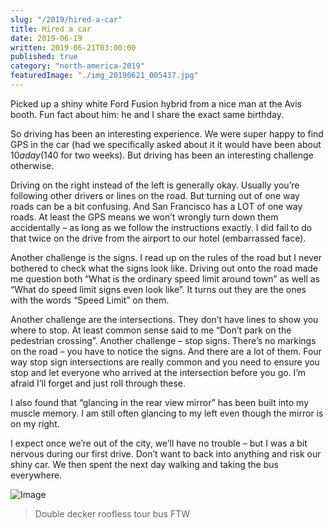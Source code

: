 ```yaml
---
slug: "/2019/hired-a-car"
title: Hired a car
date: 2019-06-19
written: 2019-06-21T03:00:00
published: true
category: "north-america-2019"
featuredImage: "./img_20190621_005437.jpg"
---
```


Picked up a shiny white Ford Fusion hybrid from a nice man at the Avis booth. Fun fact about him: he and I share the exact same birthday.

So driving has been an interesting experience. We were super happy to find GPS in the car (had we specifically asked about it it would have been about $10 a day ($140 for two weeks). But driving has been an interesting challenge otherwise.

Driving on the right instead of the left is generally okay. Usually you’re following other drivers or lines on the road. But turning out of one way roads can be a bit confusing. And San Francisco has a LOT of one way roads. At least the GPS means we won’t wrongly turn down them accidentally – as long as we follow the instructions exactly. I did fail to do that twice on the drive from the airport to our hotel (embarrassed face).

Another challenge is the signs. I read up on the rules of the road but I never bothered to check what the signs look like. Driving out onto the road made me question both “What is the ordinary speed limit around town” as well as “What do speed limit signs even look like”. It turns out they are the ones with the words “Speed Limit” on them.

Another challenge are the intersections. They don’t have lines to show you where to stop. At least common sense said to me “Don’t park on the pedestrian crossing”. Another challenge – stop signs. There’s no markings on the road – you have to notice the signs. And there are a lot of them. Four way stop sign intersections are really common and you need to ensure you stop and let everyone who arrived at the intersection before you go. I’m afraid I’ll forget and just roll through these.

I also found that “glancing in the rear view mirror” has been built into my muscle memory. I am still often glancing to my left even though the mirror is on my right.

I expect once we’re out of the city, we’ll have no trouble – but I was a bit nervous during our first drive. Don’t want to back into anything and risk our shiny car. We then spent the next day walking and taking the bus everywhere.

![Image](./img_20190621_005437.jpg)

> Double decker roofless tour bus FTW